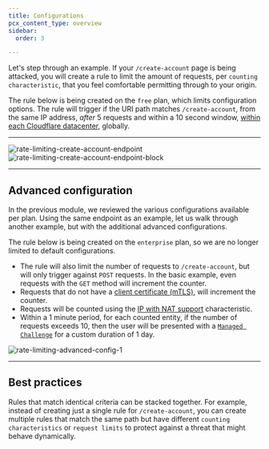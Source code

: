 ```yaml
---
title: Configurations
pcx_content_type: overview
sidebar:
  order: 3

---
```


Let's step through an example. If your `/create-account` page is being attacked, you will create a rule to limit the amount of requests, per `counting characteristic`, that you feel comfortable permitting through to your origin.

The rule below is being created on the `free` plan, which limits configuration options. The rule will trigger if the URI path matches `/create-account`, from the same IP address, *after* 5 requests and within a 10 second window, [within each Cloudflare datacenter](/waf/rate-limiting-rules/request-rate/), globally.

***

![rate-limiting-create-account-endpoint](~/assets/images/waf/rate-limiting-rules/rl-create-account-endpoint.png)
![rate-limiting-create-account-endpoint-block](~/assets/images/waf/rate-limiting-rules/rl-create-account-endpoint-block.png)

***

## Advanced configuration

In the previous module, we reviewed the various configurations available per plan. Using the same endpoint as an example, let us walk through another example, but with the additional advanced configurations.

The rule below is being created on the `enterprise` plan, so we are no longer limited to default configurations.

* The rule will also limit the number of requests to `/create-account`, but will only trigger against `POST` requests. In the basic example, even requests with the `GET` method will increment the counter.
* Requests that do not have a [client certificate (mTLS)](/ssl/client-certificates/), will increment the counter.
* Requests will be counted using the [IP with NAT support](/waf/rate-limiting-rules/parameters/#use-cases-of-ip-with-nat-support) characteristic.
* Within a 1 minute period, for each counted entity, if the number of requests exceeds 10, then the user will be presented with a [`Managed Challenge`](/fundamentals/security/cloudflare-challenges/#managed-challenge-recommended) for a custom duration of 1 day.

![rate-limiting-advanced-config-1](~/assets/images/waf/rate-limiting-rules/rl-advanced-config.png)

***

## Best practices

Rules that match identical criteria can be stacked together. For example, instead of creating just a single rule for `/create-account`, you can create multiple rules that match the same path but have different `counting characteristics` or `request limits` to protect against a threat that might behave dynamically.
